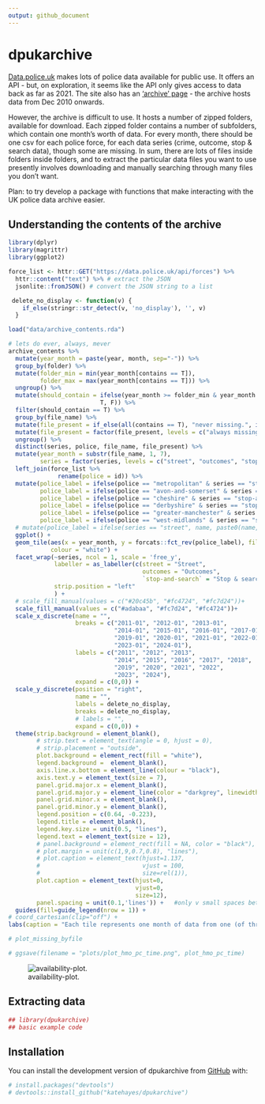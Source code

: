 ```yaml
---
output: github_document
---
```



# dpukarchive

<!-- badges: start -->
<!-- badges: end -->

[Data.police.uk](https://data.police.uk) makes lots of police data available for public use. It offers an API - but, on exploration, it seems like the API only gives access to data back as far as 2021. The site also has an ['archive' page](https://data.police.uk/data/archive/) - the archive hosts data from Dec 2010 onwards. <br>

However, the archive is difficult to use. It hosts a number of zipped folders, available for download. Each zipped folder contains a number of subfolders, which contain one month's worth of data. For every month, there should be one csv for each police force, for each data series (crime, outcome, stop & search data), though some are missing. In sum, there are lots of files inside folders inside folders, and to extract the particular data files you want to use presently involves downloading and manually searching through many files you don't want. <br>

Plan: to try develop a package with functions that make interacting with the UK police data archive easier. 
<!-- I'm trying to take stock of the archive - figure out what data files are absent/present/present in multiple versions, how to interact with the archive in the most efficient way, etc. -->
 
## Understanding the contents of the archive
 
```r
library(dplyr)
library(magrittr)
library(ggplot2)

force_list <- httr::GET("https://data.police.uk/api/forces") %>%
  httr::content("text") %>% # extract the JSON
  jsonlite::fromJSON() # convert the JSON string to a list

 delete_no_display <- function(v) {
    if_else(stringr::str_detect(v, 'no_display'), '', v)
  }

load("data/archive_contents.rda")

# lets do ever, always, mever
archive_contents %>% 
  mutate(year_month = paste(year, month, sep="-")) %>% 
  group_by(folder) %>% 
  mutate(folder_min = min(year_month[contains == T]),
         folder_max = max(year_month[contains == T])) %>% 
  ungroup() %>% 
  mutate(should_contain = ifelse(year_month >= folder_min & year_month <= folder_max,
                          T, F)) %>% 
  filter(should_contain == T) %>% 
  group_by(file_name) %>% 
  mutate(file_present = if_else(all(contains == T), "never missing.", if_else(all(contains == F), "always missing;", "sometimes missing;"))) %>% 
  mutate(file_present = factor(file_present, levels = c("always missing;", "sometimes missing;", "never missing."))) %>% 
  ungroup() %>% 
  distinct(series, police, file_name, file_present) %>% 
  mutate(year_month = substr(file_name, 1, 7),
         series = factor(series, levels = c("street", "outcomes", "stop-and-search"))) %>% 
  left_join(force_list %>% 
              rename(police = id)) %>% 
  mutate(police_label = ifelse(police == "metropolitan" & series == "stop-and-search", name, paste0(name, 'no_display')),
         police_label = ifelse(police == "avon-and-somerset" & series == "stop-and-search", name, police_label),
         police_label = ifelse(police == "cheshire" & series == "stop-and-search", name, police_label),
         police_label = ifelse(police == "derbyshire" & series == "stop-and-search", name, police_label),
         police_label = ifelse(police == "greater-manchester" & series == "stop-and-search", name, police_label),
         police_label = ifelse(police == "west-midlands" & series == "stop-and-search", name, police_label)) %>% 
  # mutate(police_label = ifelse(series == "street", name, paste0(name, 'no_display'))) %>%
  ggplot() +
  geom_tile(aes(x = year_month, y = forcats::fct_rev(police_label), fill = file_present),
            colour = "white") +
  facet_wrap(~series, ncol = 1, scale = 'free_y',
             labeller = as_labeller(c(street = "Street", 
                                      outcomes = "Outcomes", 
                                      `stop-and-search` = "Stop & search")), 
             strip.position = "left"
             ) +
  # scale_fill_manual(values = c("#20c45b", "#fc4724", "#fc7d24"))+
  scale_fill_manual(values = c("#adabaa", "#fc7d24", "#fc4724"))+
  scale_x_discrete(name = "",
                   breaks = c("2011-01", "2012-01", "2013-01",
                              "2014-01", "2015-01", "2016-01", "2017-01", "2018-01",
                              "2019-01", "2020-01", "2021-01", "2022-01",
                              "2023-01", "2024-01"),
                   labels = c("2011", "2012", "2013", 
                              "2014", "2015", "2016", "2017", "2018",
                              "2019", "2020", "2021", "2022",
                              "2023", "2024"),
                   expand = c(0,0)) +
  scale_y_discrete(position = "right",
                   name = "",
                   labels = delete_no_display,
                   breaks = delete_no_display,
                   # labels = "",
                   expand = c(0,0)) +
  theme(strip.background = element_blank(), 
        # strip.text = element_text(angle = 0, hjust = 0),
        # strip.placement = "outside",
        plot.background = element_rect(fill = "white"),
        legend.background =  element_blank(),
        axis.line.x.bottom = element_line(colour = "black"),
        axis.text.y = element_text(size = 7),
        panel.grid.major.x = element_blank(),
        panel.grid.major.y = element_line(color = "darkgrey", linewidth = 0.4),
        panel.grid.minor.x = element_blank(),
        panel.grid.minor.y = element_blank(),
        legend.position = c(0.64, -0.223),
        legend.title = element_blank(),
        legend.key.size = unit(0.5, "lines"),
        legend.text = element_text(size = 12),
        # panel.background = element_rect(fill = NA, color = "black"),
        # plot.margin = unit(c(1,9,0.7,0.8), "lines"),
        # plot.caption = element_text(hjust=1.137,
        #                             vjust = 100,
        #                             size=rel(1)),
        plot.caption = element_text(hjust=0,
                                    vjust=0,
                                    size=12),
        panel.spacing = unit(0.1,'lines')) +   #only v small spaces between facets
  guides(fill=guide_legend(nrow = 1)) +
# coord_cartesian(clip="off") +
labs(caption = "Each tile represents one month of data from one (of three) data series and one police force\\. \nThe colour of the tile indictates whether the data is present or absent in the folders it\nshould be in:") 

# plot_missing_byfile

# ggsave(filename = "plots/plot_hmo_pc_time.png", plot_hmo_pc_time) 

```


![availability-plot.](`r knitr::fig_chunk('availability-plot', 'png')`)
 
 
## Extracting data


```r
## library(dpukarchive)
## basic example code
```
 
 
## Installation

You can install the development version of dpukarchive from [GitHub](https://github.com/) with:

``` r
# install.packages("devtools")
# devtools::install_github("katehayes/dpukarchive")
```





